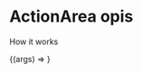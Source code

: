 
<Meta title="Components/ActionArea" component={ActionArea} />


# ActionArea opis

How it works

<Canvas>
  <Story 
    name="Basic"
    args = {{ 
      label: 'Label',
      description: 'Very long description',
      actionLabel:'Define',
      action:action('handle click'),
    }}
    argTypes = {{ 
      label:{control:'text'},
      description:{control:'text'},
      actionLabel:{control:'text'},
      action: { table: { disable: true } },
    }
    }>
    {(args) => <ActionArea {...args }/>}
  </Story>
</Canvas>


<ArgsTable story="Basic" />

